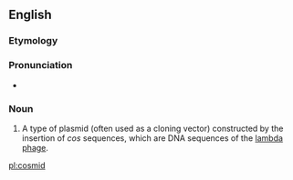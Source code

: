 ==English==
===Etymology===

{{blend|cos|plasmid}}

===Pronunciation===

* {{a|US}} {{IPA|ˈkɑzmɪd}}

===Noun===
{{en-noun}}
{{wikipedia}}

#{{genetics}} A type of plasmid (often used as a cloning vector) constructed by the insertion of ''cos'' sequences, which are DNA sequences of the [[lambda phage]].

[[pl:cosmid]]